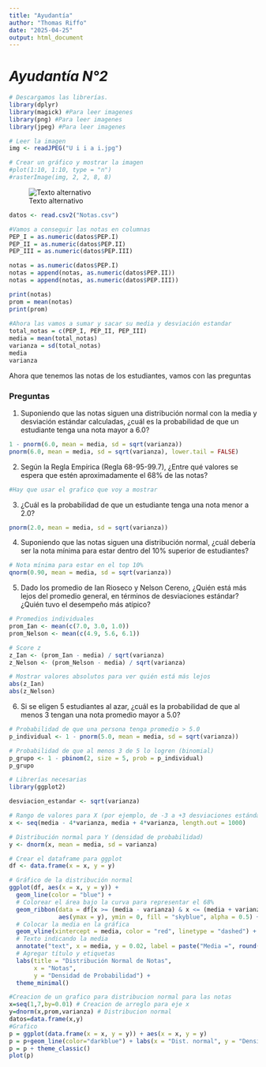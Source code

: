 ```yaml
---
title: "Ayudantía"
author: "Thomas Riffo"
date: "2025-04-25"
output: html_document
---
```


# ***Ayudantía N°2***
```r
# Descargamos las librerías.
library(dplyr)
library(magick) #Para leer imagenes
library(png) #Para leer imagenes
library(jpeg) #Para leer imagenes
```
```r
# Leer la imagen
img <- readJPEG("U i i a i.jpg")

# Crear un gráfico y mostrar la imagen
#plot(1:10, 1:10, type = "n")
#rasterImage(img, 2, 2, 8, 8)
```

![Texto alternativo](U i i a i.jpg)

```r
datos <- read.csv2("Notas.csv")

#Vamos a conseguir las notas en columnas
PEP_I = as.numeric(datos$PEP.I)
PEP_II = as.numeric(datos$PEP.II)
PEP_III = as.numeric(datos$PEP.III)

notas = as.numeric(datos$PEP.I)
notas = append(notas, as.numeric(datos$PEP.II))
notas = append(notas, as.numeric(datos$PEP.III))

print(notas)
prom = mean(notas)
print(prom)
                   
#Ahora las vamos a sumar y sacar su media y desviación estandar
total_notas = c(PEP_I, PEP_II, PEP_III)
media = mean(total_notas)
varianza = sd(total_notas)
media 
varianza
```

Ahora que tenemos las notas de los estudiantes, vamos con las preguntas

### Preguntas

1. Suponiendo que las notas siguen una distribución normal con la media y desviación estándar calculadas, ¿cuál es la probabilidad de que un estudiante tenga una nota mayor a 6.0?   
```r
1 - pnorm(6.0, mean = media, sd = sqrt(varianza))
pnorm(6.0, mean = media, sd = sqrt(varianza), lower.tail = FALSE)
```

2. Según la Regla Empírica (Regla 68-95-99.7), ¿Entre qué valores se espera que estén aproximadamente el 68% de las notas?  
```r
#Hay que usar el grafico que voy a mostrar
```

3. ¿Cuál es la probabilidad de que un estudiante tenga una nota menor a 2.0?
```r
pnorm(2.0, mean = media, sd = sqrt(varianza))
```

4. Suponiendo que las notas siguen una distribución normal, ¿cuál debería ser la nota mínima para estar dentro del 10% superior de estudiantes?
```r
# Nota mínima para estar en el top 10%
qnorm(0.90, mean = media, sd = sqrt(varianza))
```
  5. Dado los promedio de Ian Rioseco y Nelson Cereno, ¿Quién está más lejos del promedio general, en términos de desviaciones estándar? ¿Quién tuvo el desempeño más atípico?
```r
# Promedios individuales
prom_Ian <- mean(c(7.0, 3.0, 1.0))
prom_Nelson <- mean(c(4.9, 5.6, 6.1))

# Score z
z_Ian <- (prom_Ian - media) / sqrt(varianza)
z_Nelson <- (prom_Nelson - media) / sqrt(varianza)

# Mostrar valores absolutos para ver quién está más lejos
abs(z_Ian)
abs(z_Nelson)
```

6. Si se eligen 5 estudiantes al azar, ¿cuál es la probabilidad de que al menos 3 tengan una nota promedio mayor a 5.0?
```r
# Probabilidad de que una persona tenga promedio > 5.0
p_individual <- 1 - pnorm(5.0, mean = media, sd = sqrt(varianza))

# Probabilidad de que al menos 3 de 5 lo logren (binomial)
p_grupo <- 1 - pbinom(2, size = 5, prob = p_individual)
p_grupo
```


```r
# Librerías necesarias
library(ggplot2)

desviacion_estandar <- sqrt(varianza)

# Rango de valores para X (por ejemplo, de -3 a +3 desviaciones estándar)
x <- seq(media - 4*varianza, media + 4*varianza, length.out = 1000)

# Distribución normal para Y (densidad de probabilidad)
y <- dnorm(x, mean = media, sd = varianza)

# Crear el dataframe para ggplot
df <- data.frame(x = x, y = y)

# Gráfico de la distribución normal
ggplot(df, aes(x = x, y = y)) +
  geom_line(color = "blue") + 
  # Colorear el área bajo la curva para representar el 68%
  geom_ribbon(data = df[x >= (media - varianza) & x <= (media + varianza), ],
              aes(ymax = y), ymin = 0, fill = "skyblue", alpha = 0.5) +
  # Colocar la media en la gráfica
  geom_vline(xintercept = media, color = "red", linetype = "dashed") +
  # Texto indicando la media
  annotate("text", x = media, y = 0.02, label = paste("Media =", round(media, 2)), color = "red", vjust = -1) +
  # Agregar título y etiquetas
  labs(title = "Distribución Normal de Notas", 
       x = "Notas", 
       y = "Densidad de Probabilidad") +
  theme_minimal()
```


```r
#Creacion de un grafico para distribucion normal para las notas 
x=seq(1,7,by=0.01) # Creacion de arreglo para eje x
y=dnorm(x,prom,varianza) # Distribucion normal
datos=data.frame(x,y)
#Grafico
p = ggplot(data.frame(x = x, y = y)) + aes(x = x, y = y)
p = p+geom_line(color="darkblue") + labs(x = "Dist. normal", y = "Densidad")
p = p + theme_classic()
plot(p)
```